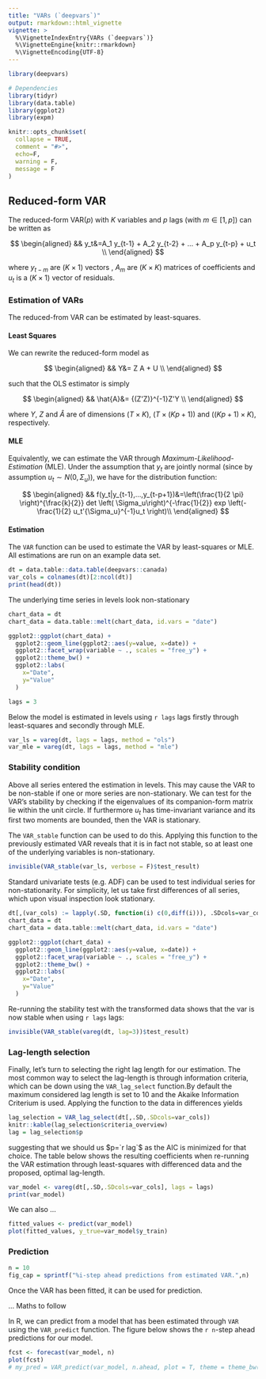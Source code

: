 ```yaml
---
title: "VARs (`deepvars`)"
output: rmarkdown::html_vignette
vignette: >
  %\VignetteIndexEntry{VARs (`deepvars`)}
  %\VignetteEngine{knitr::rmarkdown}
  %\VignetteEncoding{UTF-8}
---
```


```r
library(deepvars)

# Dependencies
library(tidyr)
library(data.table)
library(ggplot2)
library(expm)

knitr::opts_chunk$set(
  collapse = TRUE,
  comment = "#>",
  echo=F,
  warning = F, 
  message = F
)
```

## Reduced-form VAR 

The reduced-form VAR($p$) with $K$ variables and $p$ lags (with $m \in [1,p]$) can be written as

$$
\begin{aligned}
&& y_t&=A_1 y_{t-1} + A_2 y_{t-2} + ... + A_p y_{t-p} + u_t \\
\end{aligned}
$$

where $y_{t-m}$ are $(K \times 1)$ vectors , $A_m$ are $(K \times K)$ matrices of coefficients and $u_t$ is a $(K \times 1)$ vector of residuals. 

### Estimation of VARs 

The reduced-from VAR can be estimated by least-squares. 

#### Least Squares

We can rewrite the reduced-form model as 

$$
\begin{aligned}
&& Y&= Z A + U \\
\end{aligned}
$$

such that the OLS estimator is simply

$$
\begin{aligned}
&& \hat{A}&= {(Z'Z)}^{-1}Z'Y  \\
\end{aligned}
$$

where $Y$, $Z$ and $\hat{A}$ are of dimensions $(T \times K)$, $(T \times (Kp+1))$ and $((Kp+1) \times K)$, respectively.  

#### MLE

Equivalently, we can estimate the VAR through *Maximum-Likelihood-Estimation* (MLE). Under the assumption that $y_t$ are jointly normal (since by assumption $u_t \sim N(0, \Sigma_u)$), we have for the distribution function:

$$
\begin{aligned}
&& f(y_t|y_{t-1},...,y_{t-p+1})&=\left(\frac{1}{2 \pi} \right)^{\frac{k}{2}} det \left( \Sigma_u\right)^{-\frac{1}{2}}  exp \left(-\frac{1}{2} u_t'{\Sigma_u}^{-1}u_t \right)\\
\end{aligned}
$$

#### Estimation

The `VAR` function can be used to estimate the VAR by least-squares or MLE. All estimations are run on an example data set. 

```r
dt = data.table::data.table(deepvars::canada)
var_cols = colnames(dt)[2:ncol(dt)]
print(head(dt))
```

The underlying time series in levels look non-stationary 

```r
chart_data = dt
chart_data = data.table::melt(chart_data, id.vars = "date")

ggplot2::ggplot(chart_data) +
  ggplot2::geom_line(ggplot2::aes(y=value, x=date)) +
  ggplot2::facet_wrap(variable ~ ., scales = "free_y") +
  ggplot2::theme_bw() +
  ggplot2::labs(
    x="Date",
    y="Value"
  )
```


```r
lags = 3
```

Below the model is estimated in levels using `r lags` lags firstly through least-squares and secondly through MLE. 

```r
var_ls = vareg(dt, lags = lags, method = "ols")
var_mle = vareg(dt, lags = lags, method = "mle")
```

### Stability condition

Above all series entered the estimation in levels. This may cause the VAR to be non-stable if one or more series are non-stationary. We can test for the VAR's stability by checking if the eigenvalues of its companion-form matrix lie within the unit circle. If furthermore $u_t$ has time-invariant variance and its first two moments are bounded, then the VAR is stationary. 

The `VAR_stable` function can be used to do this. Applying this function to the previously estimated VAR reveals that it is in fact not stable, so at least one of the underlying variables is non-stationary. 

```r
invisible(VAR_stable(var_ls, verbose = F)$test_result)
```

Standard univariate tests (e.g. ADF) can be used to test individual series for non-stationarity. For simplicity, let us take first differences of all series, which upon visual inspection look stationary. 

```r
dt[,(var_cols) := lapply(.SD, function(i) c(0,diff(i))), .SDcols=var_cols]
chart_data = dt
chart_data = data.table::melt(chart_data, id.vars = "date")

ggplot2::ggplot(chart_data) +
  ggplot2::geom_line(ggplot2::aes(y=value, x=date)) +
  ggplot2::facet_wrap(variable ~ ., scales = "free_y") +
  ggplot2::theme_bw() +
  ggplot2::labs(
    x="Date",
    y="Value"
  )
```

Re-running the stability test with the transformed data shows that the var is now stable when using `r lags` lags:

```r
invisible(VAR_stable(vareg(dt, lag=3))$test_result)
```


### Lag-length selection

Finally, let's turn to selecting the right lag length for our estimation. The most common way to select the lag-length is through information criteria, which can be down using the `VAR_lag_select` function.By default the maximum considered lag length is set to 10 and the Akaike Information Criterium is used. Applying the function to the data in differences yields

```r
lag_selection = VAR_lag_select(dt[,.SD,.SDcols=var_cols])
knitr::kable(lag_selection$criteria_overview)
lag = lag_selection$p
```

suggesting that we should us $p=`r lag`$ as the AIC is minimized for that choice. The table below shows the resulting coefficients when re-running the VAR estimation through least-squares with differenced data and the proposed, optimal lag-length. 

```r
var_model <- vareg(dt[,.SD,.SDcols=var_cols], lags = lags)
print(var_model)
```

We can also ...

```r
fitted_values <- predict(var_model)
plot(fitted_values, y_true=var_model$y_train)
```


### Prediction

```r
n = 10
fig_cap = sprintf("%i-step ahead predictions from estimated VAR.",n)
```

Once the VAR has been fitted, it can be used for prediction. 

... Maths to follow

In R, we can predict from a model that has been estimated through `VAR` using the `VAR_predict` function. The figure below shows the `r n`-step ahead predictions for our model. 

```r
fcst <- forecast(var_model, n)
plot(fcst)
# my_pred = VAR_predict(var_model, n.ahead, plot = T, theme = theme_bw())
```
